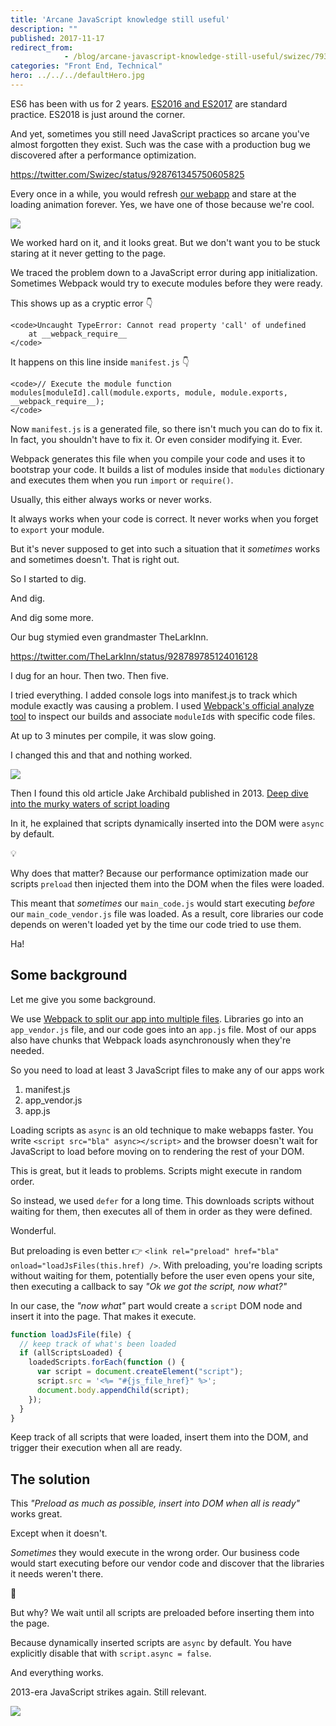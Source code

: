 ```yaml
---
title: 'Arcane JavaScript knowledge still useful'
description: ""
published: 2017-11-17
redirect_from: 
            - /blog/arcane-javascript-knowledge-still-useful/swizec/7932
categories: "Front End, Technical"
hero: ../../../defaultHero.jpg
---
```

ES6 has been with us for 2 years. [ES2016 and ES2017](https://es2017.io) are standard practice. ES2018 is just around the corner.



And yet, sometimes you still need JavaScript practices so arcane you&#x27;ve almost forgotten they exist. Such was the case with a production bug we discovered after a performance optimization.



https://twitter.com/Swizec/status/928761345750605825



Every once in a while, you would refresh [our webapp](https://www.yup.com) and stare at the loading animation forever. Yes, we have one of those because we&#x27;re cool.



![](./img/blog-wp-content-uploads-2017-11-yuploader.gif)



We worked hard on it, and it looks great. But we don&#x27;t want you to be stuck staring at it never getting to the page.



We traced the problem down to a JavaScript error during app initialization. Sometimes Webpack would try to execute modules before they were ready.



This shows up as a cryptic error 👇



```undefined
<code>Uncaught TypeError: Cannot read property 'call' of undefined
    at __webpack_require__
</code>
```



It happens on this line inside `manifest.js` 👇



```undefined
<code>// Execute the module function
modules[moduleId].call(module.exports, module, module.exports, __webpack_require__);
</code>
```



Now `manifest.js` is a generated file, so there isn&#x27;t much you can do to fix it. In fact, you shouldn&#x27;t have to fix it. Or even consider modifying it. Ever.



Webpack generates this file when you compile your code and uses it to bootstrap your code. It builds a list of modules inside that `modules` dictionary and executes them when you run `import` or `require()`.



Usually, this either always works or never works.



It always works when your code is correct. It never works when you forget to `export` your module.



But it&#x27;s never supposed to get into such a situation that it _sometimes_ works and sometimes doesn&#x27;t. That is right out.



So I started to dig.



And dig.



And dig some more.



Our bug stymied even grandmaster TheLarkInn.



https://twitter.com/TheLarkInn/status/928789785124016128



I dug for an hour. Then two. Then five.



I tried everything. I added console logs into manifest.js to track which module exactly was causing a problem. I used [Webpack&#x27;s official analyze tool](https://webpack.github.io/analyse/) to inspect our builds and associate `moduleId`s with specific code files.



At up to 3 minutes per compile, it was slow going.



I changed this and that and nothing worked.



![](./img/blog-wp-content-uploads-2017-11-tired-at-computer.gif)



Then I found this old article Jake Archibald published in 2013. [Deep dive into the murky waters of script loading](https://www.html5rocks.com/en/tutorials/speed/script-loading/)



In it, he explained that scripts dynamically inserted into the DOM were `async` by default.



💡



Why does that matter? Because our performance optimization made our scripts `preload` then injected them into the DOM when the files were loaded.



This meant that _sometimes_ our `main_code.js` would start executing _before_ our `main_code_vendor.js` file was loaded. As a result, core libraries our code depends on weren&#x27;t loaded yet by the time our code tried to use them.



Ha!



## Some background



Let me give you some background.



We use [Webpack to split our app into multiple files](https://swizec.com/blog/dirty-hack-took-30percent-off-webpack-size/swizec/7657). Libraries go into an `app_vendor.js` file, and our code goes into an `app.js` file. Most of our apps also have chunks that Webpack loads asynchronously when they&#x27;re needed.



So you need to load at least 3 JavaScript files to make any of our apps work



1. manifest.js
2. app_vendor.js
3. app.js



Loading scripts as `async` is an old technique to make webapps faster. You write `<script src="bla" async></script>` and the browser doesn&#x27;t wait for JavaScript to load before moving on to rendering the rest of your DOM.



This is great, but it leads to problems. Scripts might execute in random order.



So instead, we used `defer` for a long time. This downloads scripts without waiting for them, then executes all of them in order as they were defined.



Wonderful.



But preloading is even better 👉 `<link rel="preload" href="bla" onload="loadJsFiles(this.href) />`. With preloading, you&#x27;re loading scripts without waiting for them, potentially before the user even opens your site, then executing a callback to say _&quot;Ok we got the script, now what?&quot;_



In our case, the _&quot;now what&quot;_ part would create a `script` DOM node and insert it into the page. That makes it execute.



```javascript
function loadJsFile(file) {
  // keep track of what's been loaded
  if (allScriptsLoaded) {
    loadedScripts.forEach(function () {
      var script = document.createElement("script");
      script.src = '<%= "#{js_file_href}" %>';
      document.body.appendChild(script);
    });
  }
}
```



Keep track of all scripts that were loaded, insert them into the DOM, and trigger their execution when all are ready.



## The solution



This _&quot;Preload as much as possible, insert into DOM when all is ready&quot;_ works great.



Except when it doesn&#x27;t.



_Sometimes_ they would execute in the wrong order. Our business code would start executing before our vendor code and discover that the libraries it needs weren&#x27;t there.



💩



But why? We wait until all scripts are preloaded before inserting them into the page.



Because dynamically inserted scripts are `async` by default. You have explicitly disable that with `script.async = false`.



And everything works.



2013-era JavaScript strikes again. Still relevant.



![](./img/blog-wp-content-uploads-2017-11-cosby-facepalm.gif)